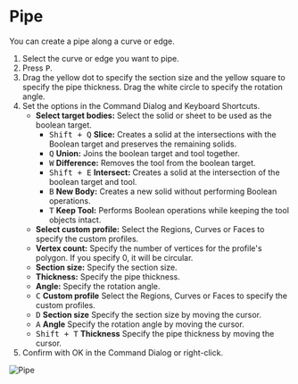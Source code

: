 
# Pipe

<Reference shortcut="P" command="Pipe" button="Right of Command Bar" />

You can create a pipe along a curve or edge.

1. Select the curve or edge you want to pipe.
2. Press <kbd>P</kbd>.
3. Drag the yellow dot to specify the section size and the yellow square to specify the pipe thickness. Drag the white circle to specify the rotation angle.
4. Set the options in the Command Dialog and Keyboard Shortcuts.
     - **Select target bodies:** Select the solid or sheet to be used as the boolean target.
          - <kbd>Shift + Q</kbd> **Slice:** Creates a solid at the intersections with the Boolean target and preserves the remaining solids.
          - <kbd>Q</kbd> **Union:** Joins the boolean target and tool together.
          - <kbd>W</kbd> **Difference:** Removes the tool from the boolean target.
          - <kbd>Shift + E</kbd> **Intersect:** Creates a solid at the intersection of the boolean target and tool.
          - <kbd>B</kbd> **New Body:** Creates a new solid without performing Boolean operations.
          - <kbd>T</kbd> **Keep Tool:** Performs Boolean operations while keeping the tool objects intact.
     - **Select custom profile:** Select the Regions, Curves or Faces to specify the custom profiles.
     - **Vertex count:** Specify the number of vertices for the profile's polygon. If you specify 0, it will be circular.
     - **Section size:** Specify the section size.
     - **Thickness:** Specify the pipe thickness.
     - **Angle:** Specify the rotation angle.
     - <kbd>C</kbd> **Custom profile** Select the Regions, Curves or Faces to specify the custom profiles.
     - <kbd>D</kbd> **Section size** Specify the section size by moving the cursor.
     - <kbd>A</kbd> **Angle** Specify the rotation angle by moving the cursor.
     - <kbd>Shift + T</kbd> **Thickness** Specify the pipe thickness by moving the cursor.
5. Confirm with OK in the Command Dialog or right-click.

![Pipe](/img/pipe.gif)





